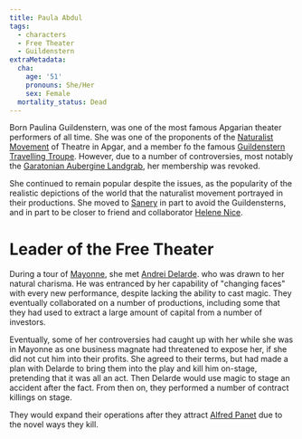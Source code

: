 ```yaml
---
title: Paula Abdul
tags:
  - characters
  - Free Theater
  - Guildenstern
extraMetadata:
  cha:
    age: '51'
    pronouns: She/Her
    sex: Female
  mortality_status: Dead
---
```



<Incomplete />

Born Paulina Guildenstern, was one of the most famous Apgarian theater performers of all time. She was one of the proponents of the 
[Naturalist Movement](../misc/naturalist-movement.mdx) of Theatre in Apgar, and a member fo the famous 
[Guildenstern Travelling Troupe](../organizations/guildenstern-travelling-troupe.mdx). However, due to a number of controversies, most notably 
the [Garatonian Aubergine Landgrab](../events/garatonian-aubergine-landgrab.mdx), her membership was revoked.

She continued to remain popular despite the issues, as the popularity of the realistic depictions of the world that the naturalist movement portrayed in their productions.
She moved to [Sanery](../locations/sanery.mdx) in part to avoid the Guildensterns, and in part to be closer to friend and collaborator [Helene Nice](../charaters/helene-nice.mdx).

# Leader of the Free Theater
During a tour of [Mayonne](../locations/mayonne.mdx), she met [Andrei Delarde](./andrei-delarde.mdx). who was drawn to her natural charisma. He was entranced by
her capability of "changing faces" with every new performance, despite lacking the ability to cast magic. They eventually collaborated on a number of productions, including some
that they had used to extract a large amount of capital from a number of investors.

Eventually, some of her controversies had caught up with her while she was in Mayonne as one business magnate had threatened to expose her, if she did not cut him into their
profits. She agreed to their terms, but had made a plan with Delarde to bring them into the play and kill him on-stage, pretending that it was all an act. Then Delarde would
use magic to stage an accident after the fact. From then on, they performed a number of contract killings on stage.

They would expand their operations after they attract [Alfred Panet](./alfred-panet.mdx) due to the novel ways they kill.

